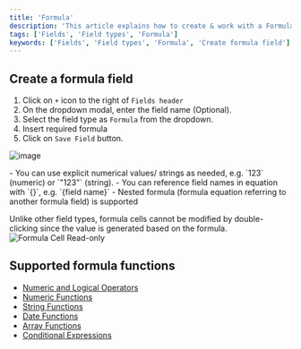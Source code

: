 ```yaml
---
title: 'Formula'
description: 'This article explains how to create & work with a Formula field.'
tags: ['Fields', 'Field types', 'Formula']
keywords: ['Fields', 'Field types', 'Formula', 'Create formula field']
---
```



## Create a formula field

1. Click on `+` icon to the right of `Fields header`
2. On the dropdown modal, enter the field name (Optional).
3. Select the field type as `Formula` from the dropdown.
4. Insert required formula  
5. Click on `Save Field` button.

![image](/img/v2/fields/types/formula.png)

<Callout type="tip">
- You can use explicit numerical values/ strings as needed, e.g. `123` (numeric) or `"123"` (string).
- You can reference field names in equation with `{}`, e.g. `{field name}`
- Nested formula (formula equation referring to another formula field) is supported
</Callout>


<Callout type="info"> Unlike other field types, formula cells cannot be modified by double-clicking since the value is generated based on the formula.
![Formula Cell Read-only](/img/v2/fields/formula-cell-readonly.png) </Callout>


## Supported formula functions

- [Numeric and Logical Operators](/docs/product-docs/fields/field-types/formula/operators)
- [Numeric Functions](/docs/product-docs/fields/field-types/formula/numeric-functions)
- [String Functions](/docs/product-docs/fields/field-types/formula/string-functions)
- [Date Functions](/docs/product-docs/fields/field-types/formula/date-functions)
- [Array Functions](/docs/product-docs/fields/field-types/formula/array-functions)
- [Conditional Expressions](/docs/product-docs/fields/field-types/formula/conditional-expressions)










